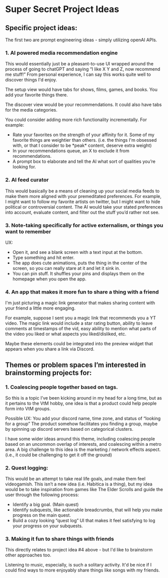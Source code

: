 # Super Secret Project Ideas

## Specific project ideas:

The first two are prompt engineering ideas - simply utilizing openAI APIs.

### 1. AI powered media recommendation engine

This would essentially just be a pleasant-to-use UI wrapped around the process of going to chatGPT and saying “I like X Y and Z, now recommend me stuff!”  From personal experience, I can say this works quite well to discover things I'd enjoy.

The setup view would have tabs for shows, films, games, and books.  You add your favorite things there.

The discover view would be your recommendations.  It could also have tabs for the media categories.  

You could consider adding more rich functionality incrementally.  For example:
- Rate your favorites on the strength of your affinity for it.  Some of my favorite things are weightier than others.  (i.e. the things I'm obsessed with, or that I consider to be *peak\* content, deserve extra weight)
- In your recommendations queue, an X to exclude it from recommendations.
- A prompt box to elaborate and tell the AI what sort of qualities you’re looking for.

### 2. AI feed curator

This would basically be a means of cleaning up your social media feeds to make them more aligned with your premeditated preferences.
For example, I might want to follow my favorite artists on twitter, but I might want to hide political or controversial content.
The AI would take your stated preferences into account, evaluate content, and filter out the stuff you’d rather not see.

### 3. Note-taking specifically for active externalism, or things you want to remember

UX:
- Open it, and see a blank screen with a text input at the bottom.
- Type something and hit enter.
- The app does cute animations, puts the thing in the center of the screen, so you can really stare at it and let it sink in.
- You can pin stuff.  It shuffles your pins and displays them on the homepage when you open the app.

### 4. An app that makes it more fun to share a thing with a friend

I'm just picturing a magic link generator that makes sharing content with your friend a little more engaging.

For example, suppose I sent you a magic link that recommends you a YT video.  The magic link would include a star rating button, ability to leave comments at timestamps of the vid, easy ability to mention what parts of the video you liked or what aspects you liked/disliked, etc.

Maybe these elements could be integrated into the preview widget that appears when you share a link via Discord.

## Themes or problem spaces I’m interested in brainstorming projects for:

### 1. Coalescing people together based on tags.
So this is a topic I’ve been kicking around in my head for a long time, but as it pertains to the VtM hobby, one idea is that a product could help people form into VtM groups.  

Possible UX:
You add your discord name, time zone, and status of “looking for a group”
The product somehow facilitates you finding a group, maybe by spinning up discord servers based on categorical clusters.

I have some wider ideas around this theme, including coalescing people based on an uncommon overlap of interests, and coalescing within a metro area.
A big challenge to this idea is the marketing / network effects aspect.  (i.e., it could be challenging to get it off the ground)

### 2. Quest logging:

This would be an attempt to take real life goals, and make them feel videogamish.  This isn’t a new idea (i.e. Habitica is a thing), but my idea would be to take inspiration from games like The Elder Scrolls and guide the user through the following process:
- Identify a big goal.  (Main quest)
- Identify subquests, like actionable breadcrumbs, that will help you make progress on the main quest.
- Build a cozy looking “quest log” UI that makes it feel satisfying to log your progress on your subquests.

### 3. Making it fun to share things with friends

This directly relates to project idea #4 above - but I'd like to brainstorm other approaches too.

Listening to music, especially, is such a solitary activity.  It'd be nice if I could find ways to more enjoyably share things like songs with my friends.

